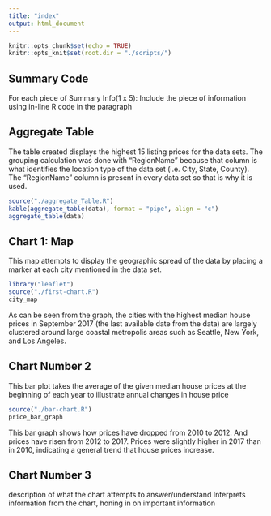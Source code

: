 ```yaml
---
title: "index"
output: html_document
---
```


```r
knitr::opts_chunk$set(echo = TRUE)
knitr::opts_knit$set(root.dir = "./scripts/")
```

## Summary Code

For each piece of Summary Info(1 x 5): Include the piece of information using in-line R code in the paragraph

## Aggregate Table
The table created displays the highest 15 listing prices for the data sets. The
grouping calculation was done with "RegionName" because that column is what 
identifies the location type of the data set (i.e. City, State, County). The 
"RegionName" column is present in every data set so that is why it is used. 

```r
source("./aggregate_Table.R")
kable(aggregate_table(data), format = "pipe", align = "c")
aggregate_table(data)

```
## Chart 1: Map

This map attempts to display the geographic spread of the data by placing a
marker at each city mentioned in the data set.
```r
library("leaflet")
source("./first-chart.R")
city_map
```
As can be seen from the graph, the cities with the highest median house prices
in September 2017 (the last available date from the data) are largely clustered
around large coastal metropolis areas such as Seattle, New York, and Los
Angeles.

## Chart Number 2
This bar plot takes the average of the given median house prices at the
beginning of each year to illustrate annual changes in house price
```r
source("./bar-chart.R")
price_bar_graph
```
This bar graph shows how prices have dropped from 2010 to 2012. And prices have
risen from 2012 to 2017. Prices were slightly higher in 2017 than in 2010,
indicating a general trend that house prices increase.

## Chart Number 3
description of what the chart attempts to answer/understand
Interprets information from the chart, honing in on important information
 

